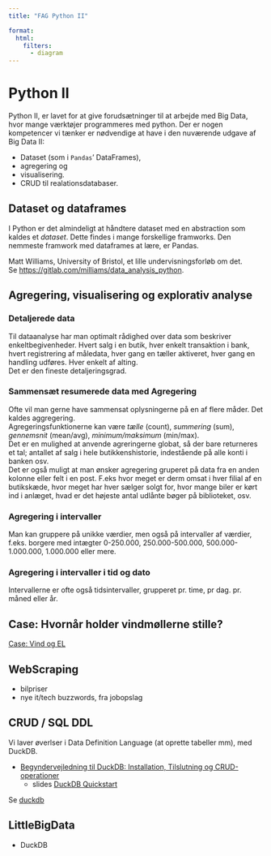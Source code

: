 ```yaml
---
title: "FAG Python II"

format: 
  html:
    filters:
      - diagram
---
```


````{=html}
<!-- ```{.plantuml}
@startuml
Alice -> Bob: test
@enduml
``` -->
````

# Python II

Python II, er lavet for at give forudsætninger til at arbejde med Big Data, hvor mange værktøjer programmeres med python.
Der er nogen kompetencer vi tænker er nødvendige at have i den nuværende udgave af Big Data II:

* Dataset (som i `Pandas`' DataFrames), 
* agregering og 
* visualisering. 
* CRUD til realationsdatabaser.

## Dataset og dataframes

I Python er det almindeligt at håndtere dataset med en abstraction som kaldes et *dataset*. Dette findes i mange forskellige framworks. Den nemmeste framwork med dataframes at lære, er Pandas. 

Matt Williams, University of Bristol, et lille undervisningsforløb om det. \
Se <https://gitlab.com/milliams/data_analysis_python>.

## Agregering, visualisering og explorativ analyse

### Detaljerede data

Til dataanalyse har man optimalt rådighed over data som beskriver enkeltbegivenheder. Hvert salg i en butik, hver enkelt transaktion i bank, hvert registrering af måledata, hver gang en tæller aktiveret, hver gang en handling udføres. Hver enkelt af alting. \
Det er den fineste detaljeringsgrad.

### Sammensæt resumerede data med Agregering

Ofte vil man gerne have sammensat oplysningerne på en af flere måder. Det kaldes aggregering. \
Agregeringsfunktionerne kan være *tælle* (count), *summering* (sum), *gennemsnit* (mean/avg), *minimum/maksimum* (min/max).\
Det er en mulighed at anvende agreringerne globat, så der bare returneres et tal; antallet af salg i hele butikkenshistorie, indestående på alle konti i banken osv.\
Det er også muligt at man ønsker agregering gruperet på data fra en anden kolonne eller felt i en post. F.eks hvor meget er derm omsat i hver filial af en butikskæde, hvor meget har hver sælger solgt for, hvor mange biler er kørt ind i anlæget, hvad er det højeste antal udlånte bøger på biblioteket, osv.

### Agregering i intervaller

Man kan gruppere på unikke værdier, men også på intervaller af værdier, f.eks. borgere med intægter 0-250.000, 250.000-500.000, 500.000-1.000.000, 1.000.000 eller mere.

### Agregering i intervaller i tid og dato

Intervallerne er ofte også tidsintervaller, grupperet pr. time, pr dag. pr. måned eller år.

## Case: Hvornår holder vindmøllerne stille?

[Case: Vind og EL](./emner/Case_Vind-El.qmd)


## WebScraping

-   bilpriser
-   nye it/tech buzzwords, fra jobopslag

## CRUD / SQL DDL

Vi laver øverlser i Data Definition Language (at oprette tabeller mm), med DuckDB.

* [Begyndervejledning til DuckDB: Installation, Tilslutning og CRUD-operationer](./SQL_DDL/igang_med_dockdb.qmd)
    * slides [DuckDB Quickstart](./SQL_DDL/DuckDB_quickstart.qmd)

Se [duckdb](./SQL_DDL/duckdb_opgave.qmd)

## LittleBigData

-   DuckDB

```{=html}
<!-- 
---
## Quarto

Quarto enables you to weave together content and executable code into a finished document. To learn more about Quarto see <https://quarto.org>. -->
```